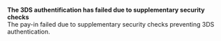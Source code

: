   
<Card title="008511" href="/development-ressources/errors/codes/008511">  

 **The 3DS authentification has failed due to supplementary security checks**  
 The pay-in failed due to supplementary security checks preventing 3DS authentication.  

</Card>